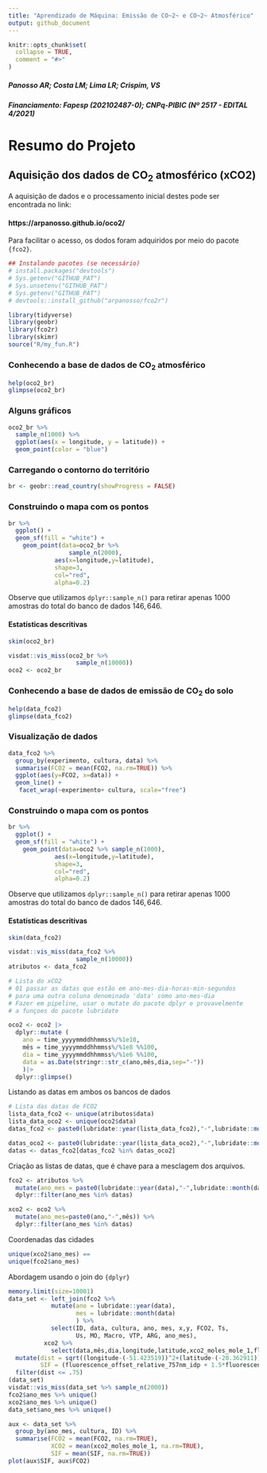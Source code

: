 ```yaml
---
title: "Aprendizado de Máquina: Emissão de CO~2~ e CO~2~ Atmosférico"
output: github_document
---
```


<!-- README.md is generated from README.Rmd. Please edit that file -->

```r
knitr::opts_chunk$set(
  collapse = TRUE,
  comment = "#>"
)
```

##### *Panosso AR; Costa LM; Lima LR; Crispim, VS*  
##### Financiamento: Fapesp (202102487-0); CNPq-PIBIC (Nº 2517 - EDITAL 4/2021)  
# Resumo do Projeto

## Aquisição dos dados de CO~2~ atmosférico (xCO2)

A aquisição de dados e o processamento inicial destes pode ser encontrada no link:

#### https://arpanosso.github.io/oco2/


Para facilitar o acesso, os dodos foram adquiridos por meio do pacote `{fco2}`.

```r
## Instalando pacotes (se necessário)
# install.packages("devtools")
# Sys.getenv("GITHUB_PAT")
# Sys.unsetenv("GITHUB_PAT")
# Sys.getenv("GITHUB_PAT")
# devtools::install_github("arpanosso/fco2r")

library(tidyverse)
library(geobr)
library(fco2r)
library(skimr)
source("R/my_fun.R")
```

### Conhecendo a base de dados de CO~2~ atmosférico

```r
help(oco2_br)
glimpse(oco2_br)
```

### Alguns gráficos

```r
oco2_br %>% 
  sample_n(1000) %>% 
  ggplot(aes(x = longitude, y = latitude)) + 
  geom_point(color = "blue")
```

### Carregando o contorno do território

```r
br <- geobr::read_country(showProgress = FALSE)
```

### Construindo o mapa com os pontos

```r
br %>% 
  ggplot() +
  geom_sf(fill = "white") +
    geom_point(data=oco2_br %>% 
                 sample_n(2000),
             aes(x=longitude,y=latitude),
             shape=3,
             col="red",
             alpha=0.2)
```

Observe que utilizamos `dplyr::sample_n()` para retirar apenas $1000$ amostras do total do banco de dados $146,646$.


#### Estatísticas descritivas

```r
skim(oco2_br)
```

```r
visdat::vis_miss(oco2_br %>% 
                   sample_n(10000))
oco2 <- oco2_br
```


### Conhecendo a base de dados de emissão de CO~2~ do solo

```r
help(data_fco2)
glimpse(data_fco2)
```

### Visualização de dados
```r
data_fco2 %>% 
  group_by(experimento, cultura, data) %>% 
  summarise(FCO2 = mean(FCO2, na.rm=TRUE)) %>% 
  ggplot(aes(y=FCO2, x=data)) +
  geom_line() +
   facet_wrap(~experimento+ cultura, scale="free")
```


### Construindo o mapa com os pontos

```r
br %>% 
  ggplot() +
  geom_sf(fill = "white") +
    geom_point(data=oco2 %>% sample_n(1000),
             aes(x=longitude,y=latitude),
             shape=3,
             col="red",
             alpha=0.2)
```

Observe que utilizamos `dplyr::sample_n()` para retirar apenas $1000$ amostras do total do banco de dados $146,646$.


#### Estatísticas descritivas

```r
skim(data_fco2)
```

```r
visdat::vis_miss(data_fco2 %>% 
                   sample_n(10000))
atributos <- data_fco2
```




```r
# Lista do xCO2
# 01 passar as datas que estão em ano-mes-dia-horas-min-segundos
# para uma outra coluna denominada 'data' como ano-mes-dia
# Fazer em pipeline, usar o mutate do pacote dplyr e provavelmente
# a funçoes do pacote lubridate

oco2 <- oco2 |>
  dplyr::mutate (
    ano = time_yyyymmddhhmmss%/%1e10,
    mês = time_yyyymmddhhmmss%/%1e8 %%100,
    dia = time_yyyymmddhhmmss%/%1e6 %%100,
    data = as.Date(stringr::str_c(ano,mês,dia,sep="-"))
    )|>
  dplyr::glimpse()
```

Listando as datas em ambos os bancos de dados

```r
# Lista das datas de FCO2 
lista_data_fco2 <- unique(atributos$data)
lista_data_oco2 <- unique(oco2$data)
datas_fco2 <- paste0(lubridate::year(lista_data_fco2),"-",lubridate::month(lista_data_fco2)) %>% unique()

datas_oco2 <- paste0(lubridate::year(lista_data_oco2),"-",lubridate::month(lista_data_oco2)) %>% unique()
datas <- datas_fco2[datas_fco2 %in% datas_oco2]

```

Criação as listas de datas, que é chave para a mesclagem dos arquivos.

```r
fco2 <- atributos %>% 
  mutate(ano_mes = paste0(lubridate::year(data),"-",lubridate::month(data))) %>% 
  dplyr::filter(ano_mes %in% datas)

xco2 <- oco2 %>%   
  mutate(ano_mes=paste0(ano,"-",mês)) %>% 
  dplyr::filter(ano_mes %in% datas)
```


Coordenadas das cidades

```r
unique(xco2$ano_mes) == 
unique(fco2$ano_mes)
```


Abordagem usando o join do `{dplyr}`

```r
memory.limit(size=10001)
data_set <- left_join(fco2 %>% 
            mutate(ano = lubridate::year(data),
                   mes = lubridate::month(data)
                   ) %>% 
            select(ID, data, cultura, ano, mes, x,y, FCO2, Ts,
                   Us, MO, Macro, VTP, ARG, ano_mes), 
          xco2 %>% 
            select(data,mês,dia,longitude,latitude,xco2_moles_mole_1,fluorescence_offset_relative_757nm_idp,fluorescence_offset_relative_771nm_idp,ano_mes), by = "ano_mes") %>% 
  mutate(dist = sqrt((longitude-(-51.423519))^2+(latitude-(-20.362911))^2),
         SIF = (fluorescence_offset_relative_757nm_idp + 1.5*fluorescence_offset_relative_771nm_idp)/2) %>%
  filter(dist <= .75) 
(data_set)
visdat::vis_miss(data_set %>% sample_n(2000))
fco2$ano_mes %>% unique()
xco2$ano_mes %>% unique()
data_set$ano_mes %>% unique()
```


```r
aux <- data_set %>% 
  group_by(ano_mes, cultura, ID) %>% 
  summarise(FCO2 = mean(FCO2, na.rm=TRUE),
            XCO2 = mean(xco2_moles_mole_1, na.rm=TRUE),
            SIF = mean(SIF, na.rm=TRUE))
plot(aux$SIF, aux$FCO2)
```



